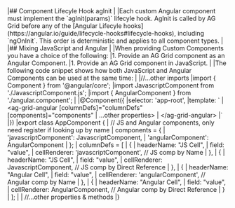 <framework-specific-section frameworks="angular">
|## Component Lifecyle Hook agInit
|
|Each custom Angular component must implement the `agInit(params)` lifecyle hook. AgInit is called by AG Grid before any of the [Angular Lifecyle hooks](https://angular.io/guide/lifecycle-hooks#lifecycle-hooks), including `ngOnInit`. This order is deterministic and applies to all component types.
|
|## Mixing JavaScript and Angular
|
|When providing Custom Components you have a choice of the following:
|1. Provide an AG Grid component as an Angular Component.
|1. Provide an AG Grid component in JavaScript.
|
|The following code snippet shows how both JavaScript and Angular Components can be used at the same time:
|
</framework-specific-section>

<framework-specific-section frameworks="angular">
<snippet transform={false} language="ts">
|//...other imports
|import { Component } from '@angular/core';
|import JavascriptComponent from './JavascriptComponent.js';
|import { AngularComponent }  from './angular.component';
|
|@Component({
|selector: 'app-root',
|template: `
|   &lt;ag-grid-angular [columnDefs]="columnDefs" [components]="components"
|                    ...other properties>
|   &lt;/ag-grid-angular>
|`
|})
|export class AppComponent {
|   // JS and Angular components, only need register if looking up by name
|   components = {
|       'javascriptComponent': JavascriptComponent,
|       'angularComponent': AngularComponent
|   };
|   columnDefs = [
|       {
|           headerName: "JS Cell",
|           field: "value",
|           cellRenderer: 'javascriptComponent', // JS comp by Name
|       },
|       {
|           headerName: "JS Cell",
|           field: "value",
|           cellRenderer: JavascriptComponent, // JS comp by Direct Reference
|       },
|       {
|           headerName: "Angular Cell",
|           field: "value",
|           cellRenderer: 'angularComponent', // Angular comp by Name
|       },
|       {
|           headerName: "Angular Cell",
|           field: "value",
|           cellRenderer: AngularComponent, // Angular comp by Direct Reference
|       }
|   ];
|
|   //...other properties & methods
|}
</snippet>
</framework-specific-section>